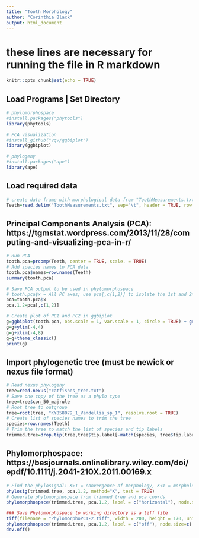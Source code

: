 ```yaml
---
title: "Tooth Morphology"
author: "Corinthia Black"
output: html_document
---
```


# these lines are necessary for running the file in R markdown
```r
knitr::opts_chunk$set(echo = TRUE)
```

## Load Programs | Set Directory
```r
# phylomorphospace
#install.packages("phytools")
library(phytools)

# PCA visualization
#install_github("vqv/ggbiplot")
library(ggbiplot)

# phylogeny
#install.packages("ape")
library(ape)
```

## Load required data
```r
# create data frame with morphological data from "ToothMeasurements.txt"
Teeth=read.delim("ToothMeasurements.txt", sep="\t", header = TRUE, row.names = 1)
```

## Principal Components Analysis (PCA): https://tgmstat.wordpress.com/2013/11/28/computing-and-visualizing-pca-in-r/
```r
# Run PCA
tooth.pca=prcomp(Teeth, center = TRUE, scale. = TRUE)
# Add species names to PCA data
tooth.pca$names=row.names(Teeth)
summary(tooth.pca)

# Save PCA output to be used in phylomorphospace
# tooth.pca$x = All PC axes; use pca[,c(1,2)] to isolate the 1st and 2nd PC axes (can change numbers to be any other PC axes)
pca=tooth.pca$x
pca.1.2=pca[,c(1,2)]

# Create plot of PC1 and PC2 in ggbiplot
g=ggbiplot(tooth.pca, obs.scale = 1, var.scale = 1, circle = TRUE) + geom_text(aes(label=tooth.pca$names),hjust=0, vjust=0, size=1.5)
g=g+ylim(-4,4)
g=g+xlim(-4,8)
g=g+theme_classic()
print(g)
```

## Import phylogenetic tree (must be newick or nexus file format)
```r
# Read nexus phylogeny
tree=read.nexus("catfishes_tree.txt")
# Save one copy of the tree as a phylo type
tree=tree$con_50_majrule
# Root tree to outgroup
tree=root(tree, "KY858079_1_Vandellia_sp_1", resolve.root = TRUE)
# Create list of species names to trim the tree
species=row.names(Teeth)
# Trim the tree to match the list of species and tip labels
trimmed.tree=drop.tip(tree,tree$tip.label[-match(species, tree$tip.label)])
```

## Phylomorphospace: https://besjournals.onlinelibrary.wiley.com/doi/epdf/10.1111/j.2041-210X.2011.00169.x
```r
# Find the phylosignal: K>1 = convergence of morphology, K<1 = morphology changes with phylogeny (divergence)
phylosig(trimmed.tree, pca.1.2, method="K", test = TRUE)
# Generate phylomorphospace from trimmed tree and pca coords 
phylomorphospace(trimmed.tree, pca.1.2, label = c("horizontal"), node.size=c(.5,1), xlim=c(-13,8))

### Save Phylomorphospace to working directory as a tiff file
tiff(filename = "PhylomorphoPC1-2.tiff", width = 200, height = 170, units = "mm", res = 300, pointsize = 8)
phylomorphospace(trimmed.tree, pca.1.2, label = c("off"), node.size=c(.5,1))
dev.off()
```
